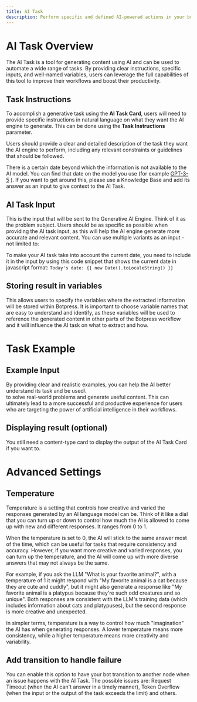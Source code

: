 ```yaml
---
title: AI Task
description: Perform specific and defined AI-powered actions in your bot's workflow.
---
```


# AI Task Overview

The AI Task is a tool for generating content using AI and can be used to automate a wide range of tasks. By providing clear instructions, specific inputs, and well-named variables, users can leverage the full capabilities of this tool to improve their workflows and boost their productivity.

## Task Instructions

To accomplish a generative task using the **AI Task Card**, users will need to provide specific instructions in natural language on what they want the AI engine to generate. This can be done using the **Task Instructions** parameter.

Users should provide a clear and detailed description of the task they want the AI engine to perform, including any relevant constraints or guidelines that should be followed.

There is a certain date beyond which the information is not available to the AI model. You can find that date on the model you use (for example [GPT-3-5](https://platform.openai.com/docs/models/gpt-3-5) ). If you want to get around this, please use a Knowledge Base and add its answer as an input to give context to the AI Task.

## AI Task Input

This is the input that will be sent to the Generative AI Engine. Think of it as the problem subject. Users should be as specific as possible when providing the AI task input, as this will help the AI engine generate more accurate and relevant content. You can use multiple variants as an input - not limited to:

To make your AI task take into account the current date, you need to include it in the input by using this code snippet that shows the current date in javascript format: `Today's date: {{ new Date().toLocaleString() }}`

## Storing result in variables

This allows users to specify the variables where the extracted information will be stored within Botpress. It is important to choose variable names that are easy to understand and identify, as these variables will be used to reference the generated content in other parts of the Botpress workflow and it will influence the AI task on what to extract and how.

# Task Example

## Example Input

By providing clear and realistic examples, you can help the AI better understand its task and be used\\\
to solve real-world problems and generate useful content. This can ultimately lead to a more successful and productive experience for users who are targeting the power of artificial intelligence in their workflows.

## Displaying result (optional)

You still need a content-type card to display the output of the AI Task Card if you want to.

# Advanced Settings

## Temperature

Temperature is a setting that controls how creative and varied the responses generated by an AI language model can be. Think of it like a dial that you can turn up or down to control how much the AI is allowed to come up with new and different responses. It ranges from 0 to 1.

When the temperature is set to 0, the AI will stick to the same answer most of the time, which can be useful for tasks that require consistency and accuracy. However, if you want more creative and varied responses, you can turn up the temperature, and the AI will come up with more diverse answers that may not always be the same.

For example, if you ask the LLM "What is your favorite animal?", with a temperature of 1 it might respond with "My favorite animal is a cat because they are cute and cuddly", but it might also generate a response like "My favorite animal is a platypus because they're such odd creatures and so unique". Both responses are consistent with the LLM's training data (which includes information about cats and platypuses), but the second response is more creative and unexpected.

In simpler terms, temperature is a way to control how much "imagination" the AI has when generating responses. A lower temperature means more consistency, while a higher temperature means more creativity and variability.

## Add transition to handle failure

You can enable this option to have your bot transition to another node when an issue happens with the AI Task. The possible issues are: Request Timeout (when the AI can't answer in a timely manner), Token Overflow (when the input or the output of the task exceeds the limit) and others.
